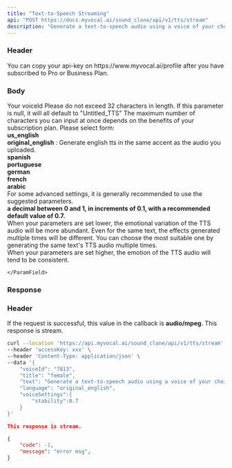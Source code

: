 ```yaml
---
title: "Text-to-Speech Streaming"
api: "POST https://docs.myvocal.ai/sound_clone/api/v1/tts/stream"
description: "Generate a text-to-speech audio using a voice of your choice and returns audio stream.(❗❗❗File-related interfaces are not supported, please use interface tools for requests.)"
---
```

### Header
<ParamField header="accessKey"   type="string" required>
  You can copy your api-key on https://www.myvocal.ai/profile after you have subscribed to Pro or Business Plan.
</ParamField>

### Body
<ParamField body="voiceId" type="string">
  Your voiceId
</ParamField>
<ParamField body="title" type="string">
  Please do not exceed 32 characters in length. If this parameter is null, it will all default to "Untitled_TTS" 
</ParamField>
<ParamField body="text" type="string">
  The maximum number of characters you can input at once depends on the benefits of your subscription plan.
</ParamField>
<ParamField body="language" type="string">
  Please select form: 
  <div><b>us_english</b></div>
  <div><b>original_english</b> : Generate english tts in the same accent as the audio you uploaded.</div>
  <div><b>spanish</b></div>
  <div><b>portuguese</b></div>
  <div><b>german</b></div>
  <div><b>french</b></div>
  <div><b>arabic</b></div>
</ParamField>
<ParamField body="voiceSettings" type="object">
For some advanced settings, it is generally recommended to use the suggested parameters.
<Expandable title="Toggle object">
    <ParamField body="stability" type="number">
     <div><b>a decimal between 0 and 1, in increments of 0.1, with a recommended default value of 0.7.</b></div>
     <div>When your parameters are set lower, the emotional variation of the TTS audio will be more abundant. Even for the same text, the effects generated multiple times will be different. You can choose the most suitable one by generating the same text's TTS audio multiple times.</div>
     <div>When your parameters are set higher, the emotion of the TTS audio will tend to be consistent.</div>
      
    </ParamField>
</Expandable>

</ParamField>

### Response

### Header
<ParamField header="Content-Type"   type="string" >
    If the request is successful, this value in the callback is <b>audio/mpeg</b>.
</ParamField>
This response is stream.


<RequestExample>

```bash Example Request
curl --location 'https://api.myvocal.ai/sound_clone/api/v1/tts/stream' \
--header 'accessKey: xxx' \
--header 'Content-Type: application/json' \
--data '{
	"voiceId": "7813",
	"title": "female",
	"text": "Generate a text-to-speech audio using a voice of your choice and returns audio stream.",
	"language": "original_english",
	"voiceSettings":{
        "stability":0.7
    }
}'
```
</RequestExample>


<ResponseExample>

```json  200（success）
This response is stream.
```
```json  200（fail）
{
  	"code": -1,
	"message": "error msg",
}
```
</ResponseExample>
